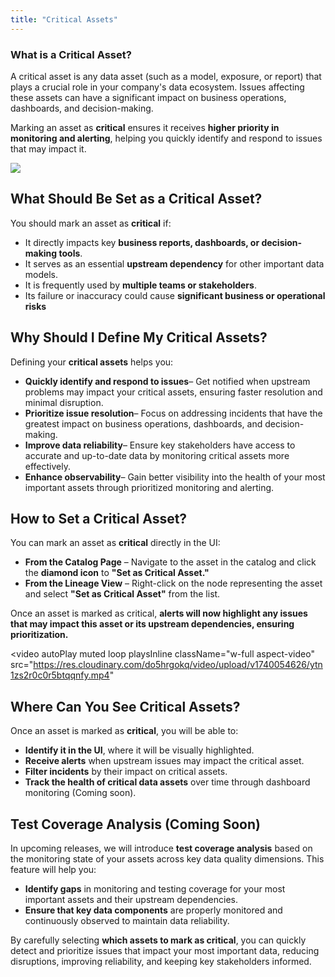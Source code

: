 ```yaml
---
title: "Critical Assets"
---
```


### **What is a Critical Asset?**

A critical asset is any data asset (such as a model, exposure, or report) that plays a crucial role in your company's data ecosystem. Issues affecting these assets can have a significant impact on business operations, dashboards, and decision-making.

Marking an asset as **critical** ensures it receives **higher priority in monitoring and alerting**, helping you quickly identify and respond to issues that may impact it.

<img src="https://res.cloudinary.com/do5hrgokq/image/upload/v1740054762/u2rcaavqxmaa2ctg09wz.png" />


## **What Should Be Set as a Critical Asset?**

You should mark an asset as **critical** if:

- It directly impacts key **business reports, dashboards, or decision-making tools**.
- It serves as an essential **upstream dependency** for other important data models.
- It is frequently used by **multiple teams or stakeholders**.
- Its failure or inaccuracy could cause **significant business or operational risks**

## **Why Should I Define My Critical Assets?**

Defining your **critical assets** helps you:

- **Quickly identify and respond to issues**– Get notified when upstream problems may impact your critical assets, ensuring faster resolution and minimal disruption.
- **Prioritize issue resolution**– Focus on addressing incidents that have the greatest impact on business operations, dashboards, and decision-making.
- **Improve data reliability**– Ensure key stakeholders have access to accurate and up-to-date data by monitoring critical assets more effectively.
- **Enhance observability**– Gain better visibility into the health of your most important assets through prioritized monitoring and alerting.

## **How to Set a Critical Asset?**

You can mark an asset as **critical** directly in the UI:

- **From the Catalog Page** – Navigate to the asset in the catalog and click the **diamond icon** to **"Set as Critical Asset."**
- **From the Lineage View** – Right-click on the node representing the asset and select **"Set as Critical Asset"** from the list.

Once an asset is marked as critical, **alerts will now highlight any issues that may impact this asset or its upstream dependencies, ensuring prioritization.**

<video
  autoPlay
  muted
  loop
  playsInline
  className="w-full aspect-video"
  src="https://res.cloudinary.com/do5hrgokq/video/upload/v1740054626/ytn1zs2r0c0r5btqqnfy.mp4"
></video>

## **Where Can You See Critical Assets?**

Once an asset is marked as **critical**, you will be able to:

- **Identify it in the UI**, where it will be visually highlighted.
- **Receive alerts** when upstream issues may impact the critical asset.
- **Filter incidents** by their impact on critical assets.
- **Track the health of critical data assets** over time through dashboard monitoring (Coming soon).

## **Test Coverage Analysis (Coming Soon)**

In upcoming releases, we will introduce **test coverage analysis** based on the monitoring state of your assets across key data quality dimensions. This feature will help you:

- **Identify gaps** in monitoring and testing coverage for your most important assets and their upstream dependencies.
- **Ensure that key data components** are properly monitored and continuously observed to maintain data reliability.

By carefully selecting **which assets to mark as critical**, you can quickly detect and prioritize issues that impact your most important data, reducing disruptions, improving reliability, and keeping key stakeholders informed.